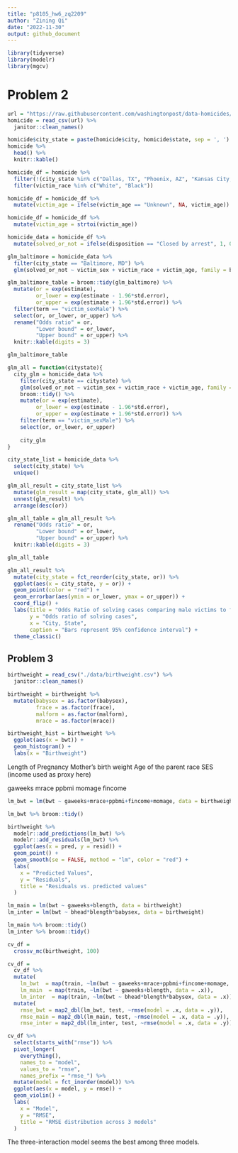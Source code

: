 ```yaml
---
title: "p8105_hw6_zq2209"
author: "Zining Qi"
date: "2022-11-30"
output: github_document
---
```


```r
library(tidyverse)
library(modelr)
library(mgcv)
```

# Problem 2
```r
url = "https://raw.githubusercontent.com/washingtonpost/data-homicides/master/homicide-data.csv"
homicide = read_csv(url) %>% 
  janitor::clean_names()
```

```r
homicide$city_state = paste(homicide$city, homicide$state, sep = ', ')
homicide %>%
  head() %>% 
  knitr::kable()
```

```r
homicide_df = homicide %>% 
  filter(!(city_state %in% c("Dallas, TX", "Phoenix, AZ", "Kansas City, MO", "Tulsa, AL" ))) %>% 
  filter(victim_race %in% c("White", "Black"))
```

```r
homicide_df = homicide_df %>% 
  mutate(victim_age = ifelse(victim_age == "Unknown", NA, victim_age))
```

```r
homicide_df = homicide_df %>% 
  mutate(victim_age = strtoi(victim_age))
```


```r
homicide_data = homicide_df %>% 
  mutate(solved_or_not = ifelse(disposition == "Closed by arrest", 1, 0))
```

```r
glm_baltimore = homicide_data %>% 
  filter(city_state == "Baltimore, MD") %>% 
  glm(solved_or_not ~ victim_sex + victim_race + victim_age, family = binomial, data = .)
```

```r
glm_baltimore_table = broom::tidy(glm_baltimore) %>% 
  mutate(or = exp(estimate), 
         or_lower = exp(estimate - 1.96*std.error), 
         or_upper = exp(estimate + 1.96*std.error)) %>% 
  filter(term == "victim_sexMale") %>% 
  select(or, or_lower, or_upper) %>% 
  rename("Odds ratio" = or, 
         "Lower bound" = or_lower, 
         "Upper bound" = or_upper) %>% 
  knitr::kable(digits = 3)

glm_baltimore_table
```

```r
glm_all = function(citystate){
  city_glm = homicide_data %>% 
    filter(city_state == citystate) %>% 
    glm(solved_or_not ~ victim_sex + victim_race + victim_age, family = binomial, data = .) %>% 
    broom::tidy() %>% 
    mutate(or = exp(estimate), 
         or_lower = exp(estimate - 1.96*std.error), 
         or_upper = exp(estimate + 1.96*std.error)) %>% 
    filter(term == "victim_sexMale") %>% 
    select(or, or_lower, or_upper)
    
    city_glm
}
```

```r
city_state_list = homicide_data %>% 
  select(city_state) %>% 
  unique()
```

```r
glm_all_result = city_state_list %>% 
  mutate(glm_result = map(city_state, glm_all)) %>% 
  unnest(glm_result) %>% 
  arrange(desc(or))
```

```r
glm_all_table = glm_all_result %>% 
  rename("Odds ratio" = or, 
         "Lower bound" = or_lower, 
         "Upper bound" = or_upper) %>% 
  knitr::kable(digits = 3)

glm_all_table
```

```r
glm_all_result %>% 
  mutate(city_state = fct_reorder(city_state, or)) %>% 
  ggplot(aes(x = city_state, y = or)) + 
  geom_point(color = "red") + 
  geom_errorbar(aes(ymin = or_lower, ymax = or_upper)) + 
  coord_flip() + 
  labs(title = "Odds Ratio of solving cases comparing male victims to female victims", 
       y = "Odds ratio of solving cases", 
       x = "City, State", 
       caption = "Bars represent 95% confidence interval") + 
  theme_classic() 
```

## Problem 3

```r
birthweight = read_csv("./data/birthweight.csv") %>% 
  janitor::clean_names()

birthweight = birthweight %>% 
  mutate(babysex = as.factor(babysex), 
         frace = as.factor(frace), 
         malform = as.factor(malform), 
         mrace = as.factor(mrace))
```


```r
birthweight_hist = birthweight %>% 
  ggplot(aes(x = bwt)) + 
  geom_histogram() + 
  labs(x = "Birthweight")
```

Length of Pregnancy
Mother's birth weight
Age of the parent
race
SES (income used as proxy here)

gaweeks
mrace
ppbmi
momage
fincome


```r
lm_bwt = lm(bwt ~ gaweeks+mrace+ppbmi+fincome+momage, data = birthweight)
```

```r
lm_bwt %>% broom::tidy()
```

```r
birthweight %>% 
  modelr::add_predictions(lm_bwt) %>% 
  modelr::add_residuals(lm_bwt) %>% 
  ggplot(aes(x = pred, y = resid)) +
  geom_point() +
  geom_smooth(se = FALSE, method = "lm", color = "red") +
  labs(
    x = "Predicted Values",
    y = "Residuals",
    title = "Residuals vs. predicted values"
  )
```


```r
lm_main = lm(bwt ~ gaweeks+blength, data = birthweight)
lm_inter = lm(bwt ~ bhead*blength*babysex, data = birthweight)
```

```r
lm_main %>% broom::tidy()
lm_inter %>% broom::tidy()
```

```r
cv_df = 
  crossv_mc(birthweight, 100)
```

```r
cv_df = 
  cv_df %>% 
  mutate(
    lm_bwt  = map(train, ~lm(bwt ~ gaweeks+mrace+ppbmi+fincome+momage, data = .x)),
    lm_main  = map(train, ~lm(bwt ~ gaweeks+blength, data = .x)),
    lm_inter  = map(train, ~lm(bwt ~ bhead*blength*babysex, data = .x))) %>% 
  mutate(
    rmse_bwt = map2_dbl(lm_bwt, test, ~rmse(model = .x, data = .y)),
    rmse_main = map2_dbl(lm_main, test, ~rmse(model = .x, data = .y)),
    rmse_inter = map2_dbl(lm_inter, test, ~rmse(model = .x, data = .y)))
```

```r
cv_df %>% 
  select(starts_with("rmse")) %>% 
  pivot_longer(
    everything(),
    names_to = "model", 
    values_to = "rmse",
    names_prefix = "rmse_") %>% 
  mutate(model = fct_inorder(model)) %>% 
  ggplot(aes(x = model, y = rmse)) + 
  geom_violin() +
  labs(
    x = "Model",
    y = "RMSE",
    title = "RMSE distribution across 3 models"
  )
```

The three-interaction model seems the best among three models.



